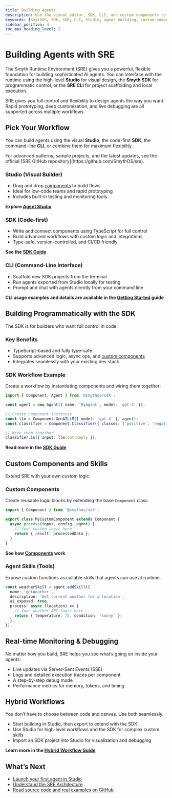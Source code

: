 ```yaml
---
title: Building Agents
description: Use the visual editor, SDK, CLI, and custom components to design, monitor, and extend agents in the Smyth Runtime Environment.
keywords: [SmythOS, SRE, SDK, CLI, Studio, agent building, custom components, observability]
sidebar_position: 4
toc_max_heading_level: 2
---
```


# Building Agents with SRE

The Smyth Runtime Environment (SRE) gives you a powerful, flexible foundation for building sophisticated AI agents. You can interface with the runtime using the high-level **Studio** for visual design, the **Smyth SDK** for programmatic control, or the **SRE CLI** for project scaffolding and local execution.

<InfoCallout title="Why this matters">
SRE gives you full control and flexibility to design agents the way you want. Rapid prototyping, deep customization, and live debugging are all supported across multiple workflows.
</InfoCallout>

<Spacer size="md" />

## Pick Your Workflow

You can build agents using the visual **Studio**, the code-first **SDK**, the command-line **CLI**, or combine them for maximum flexibility.

<TipCallout title="Advanced patterns from the SRE repo">
For advanced patterns, sample projects, and the latest updates, see the official [SRE GitHub repository](https://github.com/SmythOS/sre).
</TipCallout>

### Studio (Visual Builder)

-   Drag and drop [components](/docs/agent-runtime/components) to build flows
-   Ideal for low-code teams and rapid prototyping
-   Includes built-in testing and monitoring tools

 **Explore [Agent Studio](/docs/agent-studio/overview)**

### SDK (Code-first)

-   Write and connect components using TypeScript for full control
-   Build advanced workflows with custom logic and integrations
-   Type-safe, version-controlled, and CI/CD friendly

 **See the [SDK Guide](/docs/agent-runtime/sdk-guide)**

### CLI (Command-Line Interface)

-   Scaffold new SDK projects from the terminal
-   Run agents exported from Studio locally for testing
-   Prompt and chat with agents directly from your command line

 **CLI usage examples and details are available in the [Getting Started](/docs/agent-runtime/getting-started) guide**

<Spacer size="md" />

## Building Programmatically with the SDK

The SDK is for builders who want full control in code.

### Key Benefits

-   TypeScript-based and fully type-safe
-   Supports advanced logic, async ops, and [custom components](/docs/agent-runtime/components)
-   Integrates seamlessly with your existing dev stack

### SDK Workflow Example

Create a workflow by instantiating components and wiring them together:

```typescript
import { Component, Agent } from '@smythos/sdk';

const agent = new Agent({ name: 'MyAgent', model: 'gpt-4' });

// Create component instances
const llm = Component.GenAILLM({ model: 'gpt-4' }, agent);
const classifier = Component.Classifier({ classes: ['positive', 'negative'] }, agent);

// Wire them together
classifier.in({ Input: llm.out.Reply });
```

 **Read more in the [SDK Guide](/docs/agent-runtime/sdk-guide)**

<Spacer size="md" />

## Custom Components and Skills

Extend SRE with your own custom logic.

### Custom Components

Create reusable logic blocks by extending the base <code>Component</code> class.

```typescript
import { Component } from '@smythos/sdk';

export class MyCustomComponent extends Component {
  async process(input, config, agent) {
    // Your custom logic here
    return { result: processedData };
  }
}
```

 **See how [Components](/docs/agent-runtime/components) work**

### Agent Skills (Tools)

Expose custom functions as callable skills that agents can use at runtime.

```typescript
const weatherSkill = agent.addSkill({
  name: 'getWeather',
  description: 'Get current weather for a location',
  ai_exposed: true,
  process: async (location) => {
    // Your weather API logic here...
    return { temperature: 72, condition: 'sunny' };
  },
});
```

<Spacer size="md" />

## Real-time Monitoring & Debugging

No matter how you build, SRE helps you see what’s going on inside your agents:

-   Live updates via Server-Sent Events (SSE)
-   Logs and detailed execution traces per component
-   A step-by-step debug mode
-   Performance metrics for memory, tokens, and timing

<Spacer size="md" />

## Hybrid Workflows

You don’t have to choose between code and canvas. Use both seamlessly.

-   Start building in Studio, then export to extend with the SDK
-   Use Studio for high-level workflows and the SDK for complex custom skills
-   Import an SDK project into Studio for visualization and debugging

 **Learn more in the [Hybrid Workflow Guide](/docs/agent-runtime/hybrid-workflows)**

<Spacer size="md" />

## What’s Next

-   [Launch your first agent in Studio](/docs/agent-studio/quickstart)
-   [Understand the SRE Architecture](/docs/agent-runtime/architecture)
-   [Read source code and real examples on GitHub](https://github.com/SmythOS/sre)

<Spacer size="md" />
